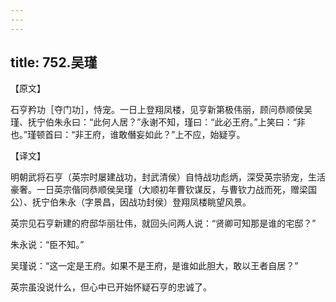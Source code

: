```yaml
---
---
---
```

title: 752.吴瑾
---



【原文】

石亨矜功［夺门功］，恃宠。一日上登翔凤楼，见亨新第极伟丽，顾问恭顺侯吴瑾、抚宁伯朱永曰：“此何人居？”永谢不知，瑾曰：“此必王府。”上笑曰：“非也。”瑾顿首曰：“非王府，谁敢僭妄如此？”上不应，始疑亨。

【译文】

明朝武将石亨（英宗时屡建战功，封武清侯）自恃战功彪炳，深受英宗骄宠，生活豪奢。一日英宗偕同恭顺侯吴瑾（大顺初年曹钦谋反，与曹钦力战而死，赠梁国公）、抚宁伯朱永（字景昌，因战功封侯）登翔凤楼眺望风景。

英宗见石亨新建的府邸华丽壮伟，就回头问两人说：“贤卿可知那是谁的宅邸？”

朱永说：“臣不知。”

吴瑾说：“这一定是王府。如果不是王府，是谁如此胆大，敢以王者自居？”

英宗虽没说什么，但心中已开始怀疑石亨的忠诚了。